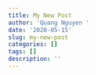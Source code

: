 ```yaml
---
title: My New Post
author: 'Quang Nguyen '
date: '2020-05-15'
slug: my-new-post
categories: []
tags: []
description: ''
---
```

